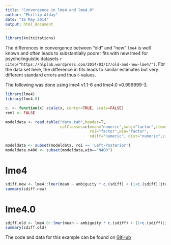 ```yaml
---
title: "Convergence in lme4 and lme4.0"
author: "Phillip Alday"
date: "16 May 2014"
output: html_document
---
```


```r
library(knitcitations)
```

The differences in convergence between "old" and "new" `lme4` is well known and often leads to substantially poorer fits with new lme4 for psycholinguistic datasets `r citep("https://hlplab.wordpress.com/2014/03/17/old-and-new-lme4/")`. For the data set here, the difference in fits leads to similar estimates but very different standard errors and thus $t$-values. 

The following was done using lme4 v1.1-6 and lme4.0 v0.999999-3.

```r
library(lme4)
library(lme4.0)

c. <- function(x) scale(x, center=TRUE, scale=FALSE)
reml <- FALSE

modeldata <- read.table("data.tab",header=T,
                        colClasses=c(mean="numeric",subj="factor",item="factor",
                                     roi="factor",win="factor",
                                     sdiff="numeric", dist="numeric",signdist="numeric",ambiguity="factor"))

modeldata <- subset(modeldata, roi == 'Left-Posterior')
modeldata.n400 <- subset(modeldata,win=="N400")
```

# lme4

```r
sdiff.new <- lme4::lmer(mean ~ ambiguity * c.(sdiff) + (1+c.(sdiff)|item) + (1+c.(sdiff)|subj), data=modeldata.n400, REML=reml)
summary(sdiff.new)
```

# lme4.0
```r
sdiff.old <- lme4.0::lmer(mean ~ ambiguity * c.(sdiff) + (1+c.(sdiff)|item) + (1+c.(sdiff)|subj), data=modeldata.n400, REML=reml)
summary(sdiff.old)
```

The code and data for this example can be found on [GitHub](https://github.com/palday/lme4-convergence)

